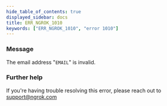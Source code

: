 ```yaml
---
hide_table_of_contents: true
displayed_sidebar: docs
title: ERR_NGROK_1010
keywords: ["ERR_NGROK_1010", "error 1010"]
---
```


### Message

The email address "`EMAIL`" is invalid.

### Further help

If you're having trouble resolving this error, please reach out to [support@ngrok.com](mailto:support@ngrok.com?subject=Help%20with%20ERR_NGROK_1010)
